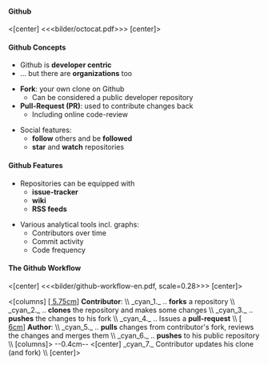 ==== Github ====

<[center]
<<<bilder/octocat.pdf>>>
[center]>

==== Github Concepts ====

* Github is '''developer centric'''
* ... but there are '''organizations''' too

* '''Fork''': your own clone on Github
** Can be considered a public developer repository
* '''Pull-Request (PR)''': used to contribute changes back
** Including online code-review

* Social features:
** '''follow''' others and be '''followed'''
** '''star''' and '''watch''' repositories

==== Github Features ====

* Repositories can be equipped with
** '''issue-tracker'''
** '''wiki'''
** '''RSS feeds'''

* Various analytical tools incl. graphs:
** Contributors over time
** Commit activity
** Code frequency


==== The Github Workflow ====

<[center]
<<<bilder/github-workflow-en.pdf, scale=0.28>>>
[center]>

<[columns]
[[[ 5.75cm ]]]
'''Contributor''': \\
_cyan_1._ .. '''forks''' a repository \\
_cyan_2._ .. '''clones''' the repository and makes some changes \\
_cyan_3._ .. '''pushes''' the changes to his fork \\
_cyan_4._ .. Issues a '''pull-request''' \\
[[[ 6cm ]]]
'''Author''': \\
_cyan_5._ .. '''pulls''' changes from contributor's fork, reviews the changes and merges them \\
_cyan_6._ .. '''pushes''' to his public repository \\
[columns]>
--0.4cm--
<[center]
_cyan_7._ Contributor updates his clone (and fork) \\
[center]>
